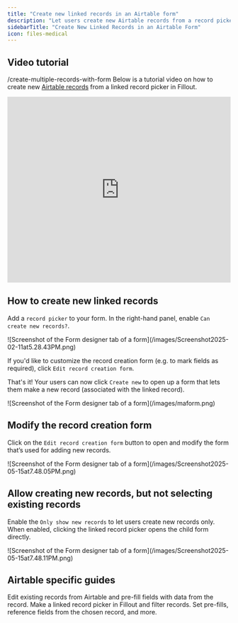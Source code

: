 ```yaml
---
title: "Create new linked records in an Airtable form"
description: "Let users create new Airtable records from a record picker in your Fillout form by filling out a child form. The new record will be automatically selected."
sidebarTitle: "Create New Linked Records in an Airtable Form"
icon: files-medical
---
```


## **Video tutorial**
/create-multiple-records-with-form
Below is a tutorial video on how to create new [Airtable records](https://www.airtable.com/guides/build/connect-data-with-linked-records) from a linked record picker in Fillout.

<Frame>
  <iframe class="notion-asset-object-fit" src="https://www.loom.com/embed/5000bc8b87c74acca5fe5cd96fecf3e4" title="iframe video" frameborder="0" allowfullscreen="" loading="lazy" scrolling="auto" width="100%" height="420"></iframe>
</Frame>

## How to create new linked records

Add a `record picker` to your form. In the right-hand panel, enable `Can create new records?`.

<Frame>
  ![Screenshot of the Form designer tab of a form](/images/Screenshot2025-02-11at5.28.43PM.png)
</Frame>

If you'd like to customize the record creation form (e.g. to mark fields as required), click `Edit record creation form`.

That's it\! Your users can now click `Create new` to open up a form that lets them make a new record (associated with the linked record).

<Frame style={{ width: '384px', height: '424px' }}>
  ![Screenshot of the Form designer tab of a form](/images/maform.png)
</Frame>

## Modify the record creation form

Click on the `Edit record creation form` button to open and modify the form that’s used for adding new records.

<Frame style={{ width: '288px', height: '103px' }}>
  ![Screenshot of the Form designer tab of a form](/images/Screenshot2025-05-15at7.48.05PM.png)
</Frame>

## Allow creating new records, but not selecting existing records

Enable the `Only show new records` to let users create new records only. When enabled, clicking the linked record picker opens the child form directly.

<Frame style={{ width: '288px', height: '145px' }}>
  ![Screenshot of the Form designer tab of a form](/images/Screenshot2025-05-15at7.48.11PM.png)
</Frame>

## Airtable specific guides

<CardGroup cols={3}>
  <Card title="Update existing Airtable records" icon="arrow-rotate-right" iconType="regular" color="#FFC738" href="/airtable-update-form">
    Edit existing records from Airtable and pre-fill fields with data from the record.
  </Card>
  <Card title="Select Airtable records in a dropdown" icon="square-caret-down" iconType="regular" color="#FFC738" href="/select-linked-airtable-records">
    Make a linked record picker in Fillout and filter records.
  </Card>
  <Card title="Working with linked record pickers" icon="folder-medical" iconType="regular" color="#FFC738" href="/record-pickers">
    Set pre-fills, reference fields from the chosen record, and more.
  </Card>
</CardGroup>
